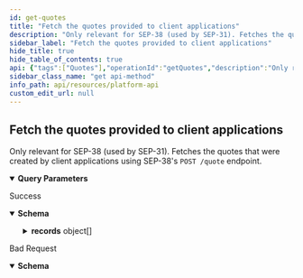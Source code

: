 ```yaml
---
id: get-quotes
title: "Fetch the quotes provided to client applications"
description: "Only relevant for SEP-38 (used by SEP-31). Fetches the quotes that were created by client applications using SEP-38's `POST /quote` endpoint."
sidebar_label: "Fetch the quotes provided to client applications"
hide_title: true
hide_table_of_contents: true
api: {"tags":["Quotes"],"operationId":"getQuotes","description":"Only relevant for SEP-38 (used by SEP-31). Fetches the quotes that were created by client applications using SEP-38's `POST /quote` endpoint.","parameters":[{"in":"query","name":"order","description":"Either ascending or descending by `order_by` value.","required":false,"schema":{"type":"string","enum":["asc","desc"],"default":"desc"}},{"in":"query","name":"order_by","description":"The data to be used for ordering transactions.","required":false,"schema":{"type":"string","enum":["created_at","expires_at","used_at"],"default":"created_at"}},{"in":"query","name":"cursor","description":"Cursor used for pagination. Each response will include a `cursor` value that can be used to view the next page, assuming all other parameters kept the same.","required":false,"schema":{"type":"string"}},{"in":"query","name":"after","description":"Timestamp for which all `order_by` values will be after (exclusive), in UTC.","required":false,"schema":{"type":"string","format":"date-time"}},{"in":"query","name":"before","description":"Timestamp for which all `order_by` values will be before (exclusive), in UTC.","required":false,"schema":{"type":"string","format":"date-time"}}],"responses":{"200":{"description":"Success","content":{"application/json":{"schema":{"type":"object","properties":{"records":{"type":"array","items":{"type":"object","properties":{"id":{"type":"string"},"sell_amount":{"type":"string"},"sell_asset":{"type":"string"},"buy_amount":{"type":"string"},"buy_asset":{"type":"string"},"expires_at":{"type":"string","format":"date-time"},"price":{"type":"string"},"total_price":{"type":"string"},"creator":{"type":"object","description":"StellarId's are objects that identify end-users and SEP-31 Sending Anchors, but not SEP-31 Receiving Anchors.\n\nFor a SEP-12 customer, the `id` field should be sufficient to fully identify the customer in the business' Backend.\n\nFor a SEP-31 Sending Anchor, the `account` field should be used.\n","properties":{"id":{"type":"string","description":"The `id` of the customer registered through SEP-12."},"account":{"type":"string","description":"Either the Stellar account or Muxed account address of the on-chain entity."}},"title":"StellarId"},"transaction_id":{"type":"string"},"created_at":{"type":"string","format":"date-time"}},"title":"Quote"}},"cursor":{"type":"string"}}}}}},"400":{"description":"Bad Request","content":{"application/json":{"schema":{"type":"object","properties":{"error":{"type":"string"},"id":{"type":"string"}},"required":["error"],"title":"Error"}}}}},"method":"get","path":"/exchange/quotes","info":{"version":"2.0.0","title":"Platform API"},"postman":{"name":"Fetch the quotes provided to client applications","description":{"content":"Only relevant for SEP-38 (used by SEP-31). Fetches the quotes that were created by client applications using SEP-38's `POST /quote` endpoint.","type":"text/plain"},"url":{"path":["exchange","quotes"],"host":["{{baseUrl}}"],"query":[{"disabled":false,"description":{"content":"Either ascending or descending by `order_by` value.","type":"text/plain"},"key":"order","value":""},{"disabled":false,"description":{"content":"The data to be used for ordering transactions.","type":"text/plain"},"key":"order_by","value":""},{"disabled":false,"description":{"content":"Cursor used for pagination. Each response will include a `cursor` value that can be used to view the next page, assuming all other parameters kept the same.","type":"text/plain"},"key":"cursor","value":""},{"disabled":false,"description":{"content":"Timestamp for which all `order_by` values will be after (exclusive), in UTC.","type":"text/plain"},"key":"after","value":""},{"disabled":false,"description":{"content":"Timestamp for which all `order_by` values will be before (exclusive), in UTC.","type":"text/plain"},"key":"before","value":""}],"variable":[]},"header":[{"key":"Accept","value":"application/json"}],"method":"GET"}}
sidebar_class_name: "get api-method"
info_path: api/resources/platform-api
custom_edit_url: null
---
```



## Fetch the quotes provided to client applications



Only relevant for SEP-38 (used by SEP-31). Fetches the quotes that were created by client applications using SEP-38's `POST /quote` endpoint.

<details style={{"marginBottom":"1rem"}} data-collapsed={false} open={true}><summary style={{}}><strong>Query Parameters</strong></summary><div><ul><ParamsItem className={"paramsItem"} param={{"in":"query","name":"order","description":"Either ascending or descending by `order_by` value.","required":false,"schema":{"type":"string","enum":["asc","desc"],"default":"desc"}}}></ParamsItem><ParamsItem className={"paramsItem"} param={{"in":"query","name":"order_by","description":"The data to be used for ordering transactions.","required":false,"schema":{"type":"string","enum":["created_at","expires_at","used_at"],"default":"created_at"}}}></ParamsItem><ParamsItem className={"paramsItem"} param={{"in":"query","name":"cursor","description":"Cursor used for pagination. Each response will include a `cursor` value that can be used to view the next page, assuming all other parameters kept the same.","required":false,"schema":{"type":"string"}}}></ParamsItem><ParamsItem className={"paramsItem"} param={{"in":"query","name":"after","description":"Timestamp for which all `order_by` values will be after (exclusive), in UTC.","required":false,"schema":{"type":"string","format":"date-time"}}}></ParamsItem><ParamsItem className={"paramsItem"} param={{"in":"query","name":"before","description":"Timestamp for which all `order_by` values will be before (exclusive), in UTC.","required":false,"schema":{"type":"string","format":"date-time"}}}></ParamsItem></ul></div></details><div><ApiTabs><TabItem label={"200"} value={"200"}><div>

Success

</div><div><MimeTabs schemaType={"response"}><TabItem label={"application/json"} value={"application/json"}><SchemaTabs><TabItem label={"Schema"} value={"Schema"}><details style={{}} data-collapsed={false} open={true}><summary style={{"textAlign":"left"}}><strong>Schema</strong></summary><div style={{"textAlign":"left","marginLeft":"1rem"}}></div><ul style={{"marginLeft":"1rem"}}><SchemaItem collapsible={true} className={"schemaItem"}><details style={{}}><summary style={{}}><strong>records</strong><span style={{"opacity":"0.6"}}> object[]</span></summary><div style={{"marginLeft":"1rem"}}><li><div style={{"fontSize":"var(--ifm-code-font-size)","opacity":"0.6","marginLeft":"-.5rem","paddingBottom":".5rem"}}>Array [</div></li><SchemaItem collapsible={false} name={"id"} required={false} schemaName={"string"} qualifierMessage={undefined} schema={{"type":"string"}}></SchemaItem><SchemaItem collapsible={false} name={"sell_amount"} required={false} schemaName={"string"} qualifierMessage={undefined} schema={{"type":"string"}}></SchemaItem><SchemaItem collapsible={false} name={"sell_asset"} required={false} schemaName={"string"} qualifierMessage={undefined} schema={{"type":"string"}}></SchemaItem><SchemaItem collapsible={false} name={"buy_amount"} required={false} schemaName={"string"} qualifierMessage={undefined} schema={{"type":"string"}}></SchemaItem><SchemaItem collapsible={false} name={"buy_asset"} required={false} schemaName={"string"} qualifierMessage={undefined} schema={{"type":"string"}}></SchemaItem><SchemaItem collapsible={false} name={"expires_at"} required={false} schemaName={"date-time"} qualifierMessage={undefined} schema={{"type":"string","format":"date-time"}}></SchemaItem><SchemaItem collapsible={false} name={"price"} required={false} schemaName={"string"} qualifierMessage={undefined} schema={{"type":"string"}}></SchemaItem><SchemaItem collapsible={false} name={"total_price"} required={false} schemaName={"string"} qualifierMessage={undefined} schema={{"type":"string"}}></SchemaItem><SchemaItem collapsible={true} className={"schemaItem"}><details style={{}}><summary style={{}}><strong>creator</strong><span style={{"opacity":"0.6"}}> object</span></summary><div style={{"marginLeft":"1rem"}}><div style={{"marginTop":".5rem","marginBottom":".5rem"}}>

StellarId's are objects that identify end-users and SEP-31 Sending Anchors, but not SEP-31 Receiving Anchors.

For a SEP-12 customer, the `id` field should be sufficient to fully identify the customer in the business' Backend.

For a SEP-31 Sending Anchor, the `account` field should be used.


</div><SchemaItem collapsible={false} name={"id"} required={false} schemaName={"string"} qualifierMessage={undefined} schema={{"type":"string","description":"The `id` of the customer registered through SEP-12."}}></SchemaItem><SchemaItem collapsible={false} name={"account"} required={false} schemaName={"string"} qualifierMessage={undefined} schema={{"type":"string","description":"Either the Stellar account or Muxed account address of the on-chain entity."}}></SchemaItem></div></details></SchemaItem><SchemaItem collapsible={false} name={"transaction_id"} required={false} schemaName={"string"} qualifierMessage={undefined} schema={{"type":"string"}}></SchemaItem><SchemaItem collapsible={false} name={"created_at"} required={false} schemaName={"date-time"} qualifierMessage={undefined} schema={{"type":"string","format":"date-time"}}></SchemaItem><li><div style={{"fontSize":"var(--ifm-code-font-size)","opacity":"0.6","marginLeft":"-.5rem"}}>]</div></li></div></details></SchemaItem><SchemaItem collapsible={false} name={"cursor"} required={false} schemaName={"string"} qualifierMessage={undefined} schema={{"type":"string"}}></SchemaItem></ul></details></TabItem><TabItem label={"Example (from schema)"} value={"Example (from schema)"}><ResponseSamples responseExample={"{\n  \"records\": [\n    {\n      \"id\": \"string\",\n      \"sell_amount\": \"string\",\n      \"sell_asset\": \"string\",\n      \"buy_amount\": \"string\",\n      \"buy_asset\": \"string\",\n      \"expires_at\": \"2023-03-24T21:24:50.824Z\",\n      \"price\": \"string\",\n      \"total_price\": \"string\",\n      \"creator\": {\n        \"id\": \"string\",\n        \"account\": \"string\"\n      },\n      \"transaction_id\": \"string\",\n      \"created_at\": \"2023-03-24T21:24:50.824Z\"\n    }\n  ],\n  \"cursor\": \"string\"\n}"} language={"json"}></ResponseSamples></TabItem></SchemaTabs></TabItem></MimeTabs></div></TabItem><TabItem label={"400"} value={"400"}><div>

Bad Request

</div><div><MimeTabs schemaType={"response"}><TabItem label={"application/json"} value={"application/json"}><SchemaTabs><TabItem label={"Schema"} value={"Schema"}><details style={{}} data-collapsed={false} open={true}><summary style={{"textAlign":"left"}}><strong>Schema</strong></summary><div style={{"textAlign":"left","marginLeft":"1rem"}}></div><ul style={{"marginLeft":"1rem"}}><SchemaItem collapsible={false} name={"error"} required={true} schemaName={"string"} qualifierMessage={undefined} schema={{"type":"string"}}></SchemaItem><SchemaItem collapsible={false} name={"id"} required={false} schemaName={"string"} qualifierMessage={undefined} schema={{"type":"string"}}></SchemaItem></ul></details></TabItem><TabItem label={"Example (from schema)"} value={"Example (from schema)"}><ResponseSamples responseExample={"{\n  \"error\": \"string\",\n  \"id\": \"string\"\n}"} language={"json"}></ResponseSamples></TabItem></SchemaTabs></TabItem></MimeTabs></div></TabItem></ApiTabs></div>
      